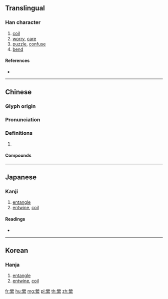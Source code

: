{{character info/new}}
{{also|萦}}
==Translingual==

===Han character===
{{Han char|rn=120|rad=糸|as=10|sn=16|four=99903|canj=FFBVF}}

# [[coil]]
# [[worry]], [[care]]
# [[puzzle]], [[confuse]]
# [[bend]]

====References====
* {{Han ref|kx=0933.090|dkj=27733|dj=1371.380|hdz=53440.030|uh=7E08|ud=32264|bh=BFA2|bd=49058}}

----

==Chinese==
{{zh-forms|s=萦}}

===Glyph origin===
{{Han etym}}

===Pronunciation===
{{zh-pron
|m=yíng
|c=jing4
|mc=y
|oc=y
|cat=
}}

===Definitions===
{{zh-hanzi}}

# {{rfdef|zh}}

====Compounds====
{{zh-der|嫘縈|左縈右拂|牽縈|曲折縈紆|縈繫|緹縈救父|縈繞|魂牽夢縈|縈迴|縈紆|縈懷|縈思|縈青繚白|苹縈}}

----

==Japanese==

===Kanji===
{{ja-kanji|grade=|rs=糸10}}

# [[entangle]]
# [[entwine]], [[coil]]

====Readings====
* {{ja-readings|on=[[えい]] (ei), [[よう]] (yō)|kun=[[めぐる]] (meguru)|nanori=}}

----

==Korean==

===Hanja===
{{ko-hanja|hangeul=영|eumhun=|rv=yeong|mr=yŏng|y=yeng}}

# [[entangle]]
# [[entwine]], [[coil]]

[[fr:縈]]
[[hu:縈]]
[[mg:縈]]
[[pl:縈]]
[[th:縈]]
[[zh:縈]]